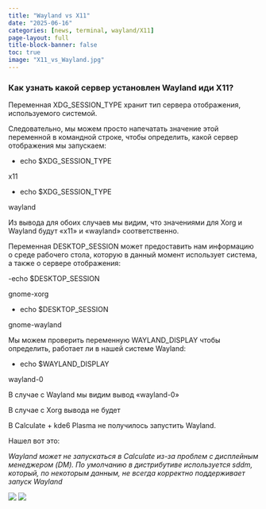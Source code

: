 ```yaml
---
title: "Wayland vs X11"
date: "2025-06-16"
categories: [news, terminal, wayland/X11]
page-layout: full
title-block-banner: false
toc: true
image: "X11_vs_Wayland.jpg"
---
```


### Как узнать какой сервер установлен Wayland иди X11?

Переменная XDG_SESSION_TYPE хранит тип сервера отображения, используемого системой.

Следовательно, мы можем просто напечатать значение этой переменной в командной строке, чтобы определить, какой сервер отображения мы запускаем:

- echo $XDG_SESSION_TYPE

x11

- echo $XDG_SESSION_TYPE

wayland

Из вывода для обоих случаев мы видим, что значениями для Xorg и Wayland будут «x11» и «wayland» соответственно.

Переменная DESKTOP_SESSION может предоставить нам информацию о среде рабочего стола, которую в данный момент использует система, а также о сервере отображения:

-echo $DESKTOP_SESSION

gnome-xorg

- echo $DESKTOP_SESSION

gnome-wayland

Мы можем проверить переменную WAYLAND_DISPLAY чтобы определить, работает ли в нашей системе Wayland:

- echo $WAYLAND_DISPLAY

wayland-0

В случае с Wayland мы видим вывод «wayland-0»

В случае с Xorg вывода не будет

В Calculate + kde6 Plasma не получилось запустить Wayland.

Нашел вот это:

*Wayland может не запускаться в Calculate из-за проблем с дисплейным менеджером (DM). По умолчанию в дистрибутиве используется sddm, который, по некоторым данным, не всегда корректно поддерживает запуск Wayland*

![](wayland_vs_X11.png)
![](wayland_vs_X11_cld.png)







